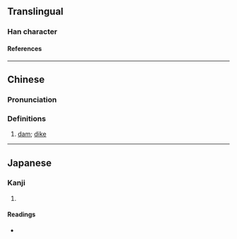 {{character info}}
==Translingual==

===Han character===
{{Han char|rn=32|rad=土|as=08|sn=11|four=46100|canj=GWJR|ids=⿰土固}}

====References====
{{Han ref|kx=0232.100|dkj=05218|dj=0470.030|hdz=10453.060|uh=580C}}

----

==Chinese==
{{zh-forms}}

===Pronunciation===
{{zh-pron
|m=gù
|c=gu3
|cat=n
}}

===Definitions===
{{zh-hanzi}}

# [[dam]]; [[dike]] {{q|often used in place names}}

----

==Japanese==

===Kanji===
{{ja-kanji|grade=|rs=土08}}

# {{rfdef|ja|sort=土08}}

====Readings====
* {{ja-readings|on=[[こ]] (ko), [[く]] (ku)|kun=[[つつみ]] (tsutsumi), [[つか]] (tsuka)}}